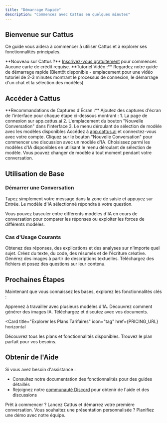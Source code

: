 ```yaml
---
title: "Démarrage Rapide"
description: "Commencez avec Cattus en quelques minutes"
---
```



## Bienvenue sur Cattus

Ce guide vous aidera à commencer à utiliser Cattus et à explorer ses fonctionnalités principales.

<Note>
**Nouveau sur Cattus ?** <a href={SIGNUP_URL}>Inscrivez-vous gratuitement</a> pour commencer. Aucune carte de crédit requise.
</Note>

<Info>
**Tutoriel Vidéo :** Regardez notre guide de démarrage rapide (Bientôt disponible - emplacement pour une vidéo tutoriel de 2-3 minutes montrant le processus de connexion, le démarrage d'un chat et la sélection des modèles)
</Info>

## Accéder à Cattus

<Note>
**Recommandations de Captures d'Écran :** Ajoutez des captures d'écran de l'interface pour chaque étape ci-dessous montrant :
1. La page de connexion sur app.cattus.ai
2. L'emplacement du bouton "Nouvelle Conversation" dans l'interface
3. Le menu déroulant de sélection de modèle avec les modèles disponibles
</Note>

<Steps>
  <Step title="Se Connecter">
    Accédez à <a href={APP_URL}>app.cattus.ai</a> et connectez-vous avec votre compte.
  </Step>

  <Step title="Démarrer une Nouvelle Conversation">
    Cliquez sur le bouton "Nouvelle Conversation" pour commencer une discussion avec un modèle d'IA.
  </Step>

  <Step title="Sélectionner Votre Modèle">
    Choisissez parmi les modèles d'IA disponibles en utilisant le menu déroulant de sélection de modèle. Vous pouvez changer de modèle à tout moment pendant votre conversation.
  </Step>
</Steps>

## Utilisation de Base

### Démarrer une Conversation

Tapez simplement votre message dans la zone de saisie et appuyez sur Entrée. Le modèle d'IA sélectionné répondra à votre question.

<Info>
Vous pouvez basculer entre différents modèles d'IA en cours de conversation pour comparer les réponses ou exploiter les forces de différents modèles.
</Info>

### Cas d'Usage Courants

<CardGroup cols={2}>
  <Card title="Poser des Questions" icon="circle-question">
    Obtenez des réponses, des explications et des analyses sur n'importe quel sujet.
  </Card>
  <Card title="Générer du Contenu" icon="pen-to-square">
    Créez du texte, du code, des résumés et de l'écriture créative.
  </Card>
  <Card title="Créer des Images" icon="palette">
    Générez des images à partir de descriptions textuelles.
  </Card>
  <Card title="Analyser des Documents" icon="file-magnifying-glass">
    Téléchargez des fichiers et posez des questions sur leur contenu.
  </Card>
</CardGroup>

## Prochaines Étapes

Maintenant que vous connaissez les bases, explorez les fonctionnalités clés :

<CardGroup cols={3}>
  <Card
    title="Sélection Multi-Modèles"
    icon="brain"
    href="/fr/features/models"
  >
    Apprenez à travailler avec plusieurs modèles d'IA.
  </Card>
  <Card
    title="Génération d'Images"
    icon="image"
    href="/fr/features/image-generation"
  >
    Découvrez comment générer des images IA.
  </Card>
  <Card
    title="Téléchargement de Fichiers"
    icon="file-arrow-up"
    href="/fr/features/file-upload"
  >
    Téléchargez et discutez avec vos documents.
  </Card>
</CardGroup>

<Card
  title="Explorer les Plans Tarifaires"
  icon="tag"
  href={PRICING_URL}
  horizontal
>
  Découvrez tous les plans et fonctionnalités disponibles. Trouvez le plan parfait pour vos besoins.
</Card>

## Obtenir de l'Aide

Si vous avez besoin d'assistance :
- Consultez notre documentation des fonctionnalités pour des guides détaillés
- Rejoignez notre <a href={DISCORD_URL}>communauté Discord</a> pour obtenir de l'aide et des discussions

<CardGroup cols={2}>
  <Card
    title="Commencer à Discuter"
    icon="comments"
    href={APP_URL}
  >
    Prêt à commencer ? Lancez Cattus et démarrez votre première conversation.
  </Card>
  <Card
    title="Réserver une Démo"
    icon="calendar"
    href="mailto:support@cattus.ai?subject=Demande de Démo"
  >
    Vous souhaitez une présentation personnalisée ? Planifiez une démo avec notre équipe.
  </Card>
</CardGroup>
